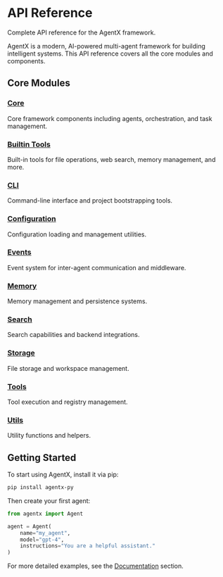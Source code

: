 # API Reference

Complete API reference for the AgentX framework.

AgentX is a modern, AI-powered multi-agent framework for building intelligent systems. This API reference covers all the core modules and components.

## Core Modules

### [Core](/api/core)

Core framework components including agents, orchestration, and task management.

### [Builtin Tools](/api/builtin_tools)

Built-in tools for file operations, web search, memory management, and more.

### [CLI](/api/cli)

Command-line interface and project bootstrapping tools.

### [Configuration](/api/config)

Configuration loading and management utilities.

### [Events](/api/event)

Event system for inter-agent communication and middleware.

### [Memory](/api/memory)

Memory management and persistence systems.

### [Search](/api/search)

Search capabilities and backend integrations.

### [Storage](/api/storage)

File storage and workspace management.

### [Tools](/api/tool)

Tool execution and registry management.

### [Utils](/api/utils)

Utility functions and helpers.

## Getting Started

To start using AgentX, install it via pip:

```bash
pip install agentx-py
```

Then create your first agent:

```python
from agentx import Agent

agent = Agent(
    name="my_agent",
    model="gpt-4",
    instructions="You are a helpful assistant."
)
```

For more detailed examples, see the [Documentation](/docs) section.
